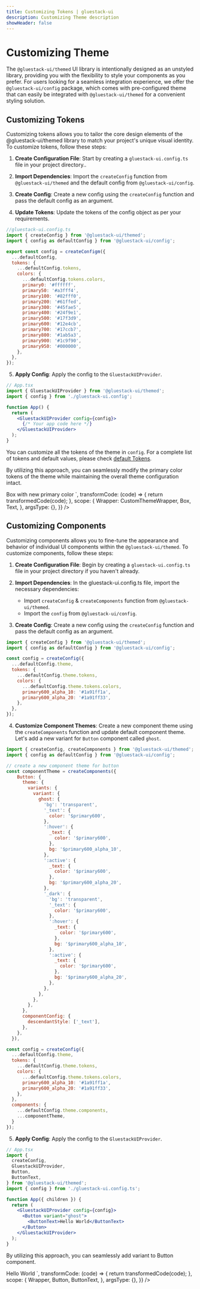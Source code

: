 ```yaml
---
title: Customizing Tokens | gluestack-ui
description: Customizing Theme description
showHeader: false
---
```



<Meta title="Configuration Theme/Customizing Theme" />

# Customizing Theme

The `@gluestack-ui/themed` UI library is intentionally designed as an unstyled library, providing you with the flexibility to style your components as you prefer. For users looking for a seamless integration experience, we offer the `@gluestack-ui/config` package, which comes with pre-configured theme that can easily be integrated with `@gluestack-ui/themed` for a convenient styling solution.

## Customizing Tokens

Customizing tokens allows you to tailor the core design elements of the @gluestack-ui/themed library to match your project's unique visual identity. To customize tokens, follow these steps:

1. **Create Configuration File**: Start by creating a `gluestack-ui.config.ts` file in your project directory..

2. **Import Dependencies**: Import the `createConfig` function from `@gluestack-ui/themed` and the default config from `@gluestack-ui/config`.

3. **Create Config**: Create a new config using the `createConfig` function and pass the default config as an argument.

4. **Update Tokens**: Update the tokens of the config object as per your requirements.

```jsx
//gluestack-ui.config.ts
import { createConfig } from '@gluestack-ui/themed';
import { config as defaultConfig } from '@gluestack-ui/config';

export const config = createConfigm({
  ...defaultConfig,
  tokens: {
    ...defaultConfig.tokens,
    colors: {
      ...defaultConfig.tokens.colors,
      primary0: '#ffffff',
      primary50: '#a3fff4',
      primary100: '#82fff0',
      primary200: '#61ffed',
      primary300: '#45fae5',
      primary400: '#24f9e1',
      primary500: '#17f3d9',
      primary600: '#12e4cb',
      primary700: '#17ccb7',
      primary800: '#1ab5a3',
      primary900: '#1c9f90',
      primary950: '#000000',
    },
  },
});
```

5. **Apply Config**: Apply the config to the `GluestackUIProvider`.

```jsx
// App.tsx
import { GluestackUIProvider } from '@gluestack-ui/themed';
import { config } from './gluestack-ui.config';

function App() {
  return (
    <GluestackUIProvider config={config}>
      {/* Your app code here */}
    </GluestackUIProvider>
  );
}
```

You can customize all the tokens of the theme in `config`. For a complete list of tokens and default values, please check [default Tokens](https://gluestack.io/ui/docs/theme/default-tokens).

By utilizing this approach, you can seamlessly modify the primary color tokens of the theme while maintaining the overall theme configuration intact.

<AppProvider>
  <CodePreview
    showComponentRenderer={true}
    showArgsController={false}
    metaData={{
      code: `
<Box
  bg="$primary500"
  p="$5"
  rounded="$lg"
>
  <Text color="$primary700">
    Box with new primary color
  </Text>
</Box>
`,
      transformCode: (code) => {
        return transformedCode(code);
      },
      scope: {
        Wrapper: CustomThemeWrapper,
        Box,
        Text,
      },
      argsType: {},
    }}
  />
</AppProvider>

## Customizing Components

Customizing components allows you to fine-tune the appearance and behavior of individual UI components within the `@gluestack-ui/themed`. To customize components, follow these steps:

1. **Create Configuration File**: Begin by creating a `gluestack-ui.config.ts` file in your project directory if you haven't already.

2. **Import Dependencies**: In the gluestack-ui.config.ts file, import the necessary dependencies:

   - Import `createConfig` & `createComponents` function from `@gluestack-ui/themed`.
   - Import the `config` from `@gluestack-ui/config`.

3. **Create Config**: Create a new config using the `createConfig` function and pass the default config as an argument.

```jsx
import { createConfig } from '@gluestack-ui/themed';
import { config as defaultConfig } from '@gluestack-ui/config';

const config = createConfig({
  ...defaultConfig.theme,
  tokens: {
    ...defaultConfig.theme.tokens,
    colors: {
      ...defaultConfig.theme.tokens.colors,
      primary600_alpha_10: '#1a91ff1a',
      primary600_alpha_20: '#1a91ff33',
    },
  },
});
```

4. **Customize Component Themes**: Create a new component theme using the `createComponents` function and update default component theme. Let's add a new variant for `Button` component called `ghost`.

```jsx
import { createConfig, createComponents } from '@gluestack-ui/themed';
import { config as defaultConfig } from '@gluestack-ui/config';

// create a new component theme for button
const componentTheme = createComponents({
    Button: {
      theme: {
        variants: {
          variant: {
            ghost: {
              'bg': 'transparent',
              '_text': {
                color: '$primary600',
              },
              ':hover': {
                _text: {
                  color: '$primary600',
                },
                bg: '$primary600_alpha_10',
              },
              ':active': {
                _text: {
                  color: '$primary600',
                },
                bg: '$primary600_alpha_20',
              },
              '_dark': {
                'bg': 'transparent',
                '_text': {
                  color: '$primary600',
                },
                ':hover': {
                  _text: {
                    color: '$primary600',
                  },
                  bg: '$primary600_alpha_10',
                },
                ':active': {
                  _text: {
                    color: '$primary600',
                  },
                  bg: '$primary600_alpha_20',
                },
              },
            },
          },
        },
      },
      componentConfig: {
        descendantStyle: ['_text'],
      },
    },
  }),

const config = createConfig({
  ...defaultConfig.theme,
  tokens: {
    ...defaultConfig.theme.tokens,
    colors: {
      ...defaultConfig.theme.tokens.colors,
      primary600_alpha_10: '#1a91ff1a',
      primary600_alpha_20: '#1a91ff33',
    },
  },
  components: {
    ...defaultConfig.theme.components,
    ...componentTheme,
  }
});
```

5. **Apply Config**: Apply the config to the `GluestackUIProvider`.

```jsx
// App.tsx
import {
  createConfig,
  GluestackUIProvider,
  Button,
  ButtonText,
} from '@gluestack-ui/themed';
import { config } from './gluestack-ui.config.ts';

function App({ children }) {
  return (
    <GluestackUIProvider config={config}>
      <Button variant="ghost">
        <ButtonText>Hello World</ButtonText>
      </Button>
    </GluestackUIProvider>
  );
}
```

By utilizing this approach, you can seamlessly add variant to Button component.

<AppProvider>
  <CodePreview
    showComponentRenderer={true}
    showArgsController={false}
    metaData={{
      code: `
<Button variant="ghost">
    <ButtonText>Hello World</ButtonText>
</Button>
`,
      transformCode: (code) => {
        return transformedCode(code);
      },
      scope: {
        Wrapper,
        Button,
        ButtonText,
      },
      argsType: {},
    }}
  />
</AppProvider>
